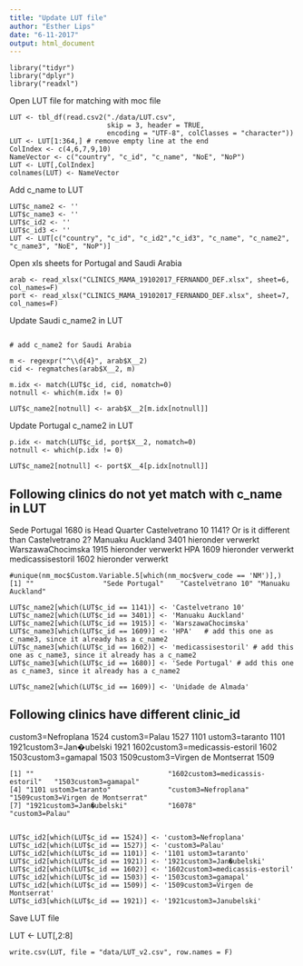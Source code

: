 ```yaml
---
title: "Update LUT file"
author: "Esther Lips"
date: "6-11-2017"
output: html_document
---
```


```
library("tidyr")
library("dplyr")
library("readxl")

```

Open LUT file for matching with moc file

```
LUT <- tbl_df(read.csv2("./data/LUT.csv",
                        skip = 3, header = TRUE, 
                        encoding = "UTF-8", colClasses = "character"))
LUT <- LUT[1:364,] # remove empty line at the end
ColIndex <- c(4,6,7,9,10)
NameVector <- c("country", "c_id", "c_name", "NoE", "NoP")
LUT <- LUT[,ColIndex]
colnames(LUT) <- NameVector

```
Add c_name to LUT

```
LUT$c_name2 <- ''
LUT$c_name3 <- ''
LUT$c_id2 <- ''
LUT$c_id3 <- ''
LUT <- LUT[c("country", "c_id", "c_id2","c_id3", "c_name", "c_name2", "c_name3", "NoE", "NoP")]
```
Open xls sheets for Portugal and Saudi Arabia
```
arab <- read_xlsx("CLINICS_MAMA_19102017_FERNANDO_DEF.xlsx", sheet=6, col_names=F)
port <- read_xlsx("CLINICS_MAMA_19102017_FERNANDO_DEF.xlsx", sheet=7, col_names=F)

```
Update Saudi c_name2 in LUT
```

# add c_name2 for Saudi Arabia

m <- regexpr("^\\d{4}", arab$X__2)
cid <- regmatches(arab$X__2, m)

m.idx <- match(LUT$c_id, cid, nomatch=0)
notnull <- which(m.idx != 0)

LUT$c_name2[notnull] <- arab$X__2[m.idx[notnull]]

```
Update Portugal c_name2 in LUT

```
p.idx <- match(LUT$c_id, port$X__2, nomatch=0)
notnull <- which(p.idx != 0)

LUT$c_name2[notnull] <- port$X__4[p.idx[notnull]]

```

## Following clinics do not yet match with c_name in LUT
Sede Portugal       1680    is Head Quarter 
Castelvetrano 10    1141?   Or is it different than Castelvetrano 2?
Manuaku Auckland    3401    hieronder verwerkt
WarszawaChocimska   1915    hieronder verwerkt
HPA                 1609    hieronder verwerkt
medicassisestoril   1602    hieronder verwerkt


```
#unique(nm_moc$Custom.Variable.5[which(nm_moc$verw_code == 'NM')],)
[1] ""                 "Sede Portugal"    "Castelvetrano 10" "Manuaku Auckland"

LUT$c_name2[which(LUT$c_id == 1141)] <- 'Castelvetrano 10'
LUT$c_name2[which(LUT$c_id == 3401)] <- 'Manuaku Auckland'
LUT$c_name2[which(LUT$c_id == 1915)] <- 'WarszawaChocimska'
LUT$c_name3[which(LUT$c_id == 1609)] <- 'HPA'   # add this one as c_name3, since it already has a c_name2
LUT$c_name3[which(LUT$c_id == 1602)] <- 'medicassisestoril' # add this one as c_name3, since it already has a c_name2
LUT$c_name3[which(LUT$c_id == 1680)] <- 'Sede Portugal' # add this one as c_name3, since it already has a c_name2

LUT$c_name2[which(LUT$c_id == 1609)] <- 'Unidade de Almada'

```
## Following clinics have different clinic_id
custom3=Nefroplana                  1524
custom3=Palau                       1527
1101 ustom3=taranto                 1101
1921custom3=Jan�ubelski            1921
1602custom3=medicassis-estoril      1602
1503custom3=gamapal                 1503
1509custom3=Virgen de Montserrat    1509

```
[1] ""                                 "1602custom3=medicassis-estoril"   "1503custom3=gamapal"             
[4] "1101 ustom3=taranto"              "custom3=Nefroplana"               "1509custom3=Virgen de Montserrat"
[7] "1921custom3=Jan�ubelski"          "16078"                            "custom3=Palau"  


LUT$c_id2[which(LUT$c_id == 1524)] <- 'custom3=Nefroplana'
LUT$c_id2[which(LUT$c_id == 1527)] <- 'custom3=Palau'
LUT$c_id2[which(LUT$c_id == 1101)] <- '1101 ustom3=taranto'
LUT$c_id2[which(LUT$c_id == 1921)] <- '1921custom3=Jan�ubelski'
LUT$c_id2[which(LUT$c_id == 1602)] <- '1602custom3=medicassis-estoril'
LUT$c_id2[which(LUT$c_id == 1503)] <- '1503custom3=gamapal'
LUT$c_id2[which(LUT$c_id == 1509)] <- '1509custom3=Virgen de Montserrat'
LUT$c_id3[which(LUT$c_id == 1921)] <- '1921custom3=Janubelski'

```
Save LUT file

LUT <- LUT[,2:8]

```
write.csv(LUT, file = "data/LUT_v2.csv", row.names = F)
```